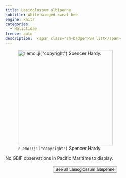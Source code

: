 ```yaml
---
title: Lasioglossum albipenne
subtitle: White-winged sweat bee
engine: knitr
categories:
  - Halictidae
freeze: auto
description:  <span class="sh-badge">SH list</span>
---
```

![`r emo::ji("copyright")` Spencer Hardy.](https://inaturalist-open-data.s3.amazonaws.com/photos/230165199/large.jpg){height=300}



No GBIF observations in Pacific Maritime to display.
<br><br>
<center>


<a href="https://www.zoology.ubc.ca/entomology/main/Hymenoptera/Halictidae/Lasioglossum%20albipenne.php"><button type="button" class="btn btn-secondary">See all Lasioglossum albipenne <i class="fa-solid fa-arrow-up-right-from-square"></i> </button></a>
</center>
